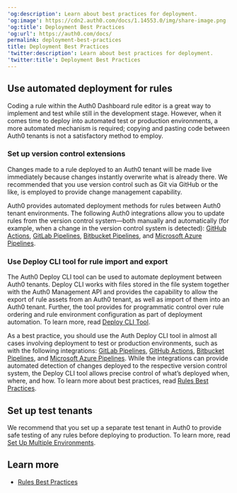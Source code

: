 ---
'og:description': Learn about best practices for deployment.
'og:image': https://cdn2.auth0.com/docs/1.14553.0/img/share-image.png
'og:title': Deployment Best Practices
'og:url': https://auth0.com/docs/
permalink: deployment-best-practices
title: Deployment Best Practices
'twitter:description': Learn about best practices for deployment.
'twitter:title': Deployment Best Practices
---
## Use automated deployment for rules

Coding a rule within the <Tooltip tip="Auth0 Dashboard: Auth0's main product to configure your services." cta="View Glossary" href="/docs/glossary?term=Auth0+Dashboard">Auth0 Dashboard</Tooltip> rule editor is a great way to implement and test while still in the development stage. However, when it comes time to deploy into automated test or production environments, a more automated mechanism is required; copying and pasting code between Auth0 tenants is not a satisfactory method to employ.

### Set up version control extensions

Changes made to a rule deployed to an Auth0 tenant will be made live immediately because changes instantly overwrite what is already there. We recommended that you use version control such as Git via GitHub or the like, is employed to provide change management capability.

Auth0 provides automated deployment methods for rules between Auth0 tenant environments. The following Auth0 integrations allow you to update rules from the version control system—both manually and automatically (for example, when a change in the version control system is detected): [GitHub Actions](https://marketplace.auth0.com/integrations/github-actions), [GitLab Pipelines](https://marketplace.auth0.com/integrations/gitlab-pipeline), [Bitbucket Pipelines](https://marketplace.auth0.com/integrations/bitbucket-pipeline), and [Microsoft Azure Pipelines](https://marketplace.auth0.com/integrations/azure-pipeline).

### Use Deploy CLI tool for rule import and export

The Auth0 Deploy CLI tool can be used to automate deployment between Auth0 tenants. Deploy CLI works with files stored in the file system together with the Auth0 <Tooltip tip="Management API: A product to allow customers to perform administrative tasks." cta="View Glossary" href="/docs/glossary?term=Management+API">Management API</Tooltip> and provides the capability to allow the export of rule assets from an Auth0 tenant, as well as import of them into an Auth0 tenant. Further, the tool provides for programmatic control over rule ordering and rule environment configuration as part of deployment automation. To learn more, read [Deploy CLI Tool](/docs/deploy-monitor/deploy-cli-tool).

As a best practice, you should use the Auth Deploy CLI tool in almost all cases involving deployment to test or production environments, such as with the following integrations: [GitLab Pipelines](https://marketplace.auth0.com/integrations/gitlab-pipeline), [GitHub Actions](https://marketplace.auth0.com/integrations/github-actions), [Bitbucket Pipelines](https://marketplace.auth0.com/integrations/bitbucket-pipeline), and [Microsoft Azure Pipelines](https://marketplace.auth0.com/integrations/azure-pipeline). While the integrations can provide automated detection of changes deployed to the respective version control system, the Deploy CLI tool allows precise control of what’s deployed when, where, and how. To learn more about best practices, read [Rules Best Practices](/docs/rules-best-practices).

## Set up test tenants

We recommend that you set up a separate test tenant in Auth0 to provide safe testing of any rules before deploying to production. To learn more, read [Set Up Multiple Environments](/docs/get-started/auth0-overview/create-tenants/set-up-multiple-environments).

## Learn more

* [Rules Best Practices](/docs/rules-best-practices)